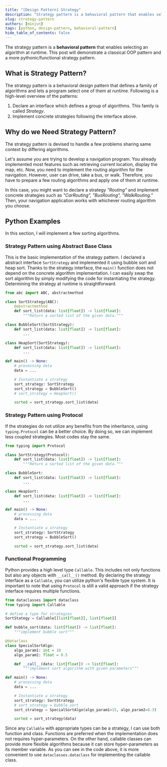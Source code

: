 ---
title: "[Design Pattern] Strategy"
description: "Strategy pattern is a behavioral pattern that enables selecting an algorithm at runtime."
slug: strategy-pattern
authors: [minjun]
tags: [python, design-pattern, behavioral-pattern]
hide_table_of_contents: false
---


The strategy pattern is a **behavioral pattern** that enables selecting an algorithm at runtime.
This post will demonstrate a classical OOP pattern and a more pythonic/functional strategy pattern.

<!--truncate-->

## What is Strategy Pattern?

The strategy pattern is a behavioral design pattern that defines a family of algorithms and lets a program select one of them at runtime.
Following is a high-level overview of the patterns:

1. Declare an interface which defines a group of algorithms. This family is called *Strategy*.
2. Implement concrete strategies following the interface above.

## Why do we Need Strategy Pattern?

The strategy pattern is devised to handle a few problems sharing same context by differing algorithms.

Let's assume you are trying to develop a navigation program. You already implemented most features such as retrieving current location, display the map, etc. Now, you need to implement the routing algorithm for the navigation. However, user can drive, take a bus, or walk. Therefore, you have to prepare a few routing algorithms and apply one of them at runtime.

In this case, you might want to declare a strategy *"Routing"* and implement concrete strategies such as *"CarRouting", "BusRouting", "WalkRouting."* Then, your navigation application works with whichever routing algorithm you choose.

## Python Examples

In this section, I will implement a few sorting algorithms.

### Strategy Pattern using Abstract Base Class

This is the basic implementation of the strategy pattern. I declared a abstract interface `SortStrategy` and implemented it using bubble sort and heap sort. Thanks to the strategy interface, the `main()` function does not depend on the concrete algorithm implementation. I can easily swap the sort algorithm by simply modifying the code for instantiating the strategy. Determining the strategy at runtime is straightforward.

```python
from abc import ABC, abstractmethod

class SortStrategy(ABC):
	@abstractmethod
	def sort_list(data: list[float]) -> list[float]:
		"""Return a sorted list of the given data."""

class BubbleSort(SortStrategy):
	def sort_list(data: list[float]) -> list[float]:
		...

class HeapSort(SortStrategy):
	def sort_list(data: list[float]) -> list[float]:
		...

def main() -> None:
	# processing data
	data = ...

	# Instantiate a strategy
	sort_strategy: SortStrategy
	sort_strategy = BubbleSort()
    # sort_strategy = HeapSort()

	sorted = sort_strategy.sort_list(data)
```

### Strategy Pattern using Protocol

If the strategies do not utilize any benefits from the inheritance, using `typing.Protocol` can be a better choice. By doing so, we can implement less coupled strategies. Most codes stay the same.

```python
from typing import Protocol

class SortStrategy(Protocol):
	def sort_list(data: list[float]) -> list[float]:
		"""Return a sorted list of the given data."""

class BubbleSort:
	def sort_list(data: list[float]) -> list[float]:
		...

class HeapSort:
	def sort_list(data: list[float]) -> list[float]:
		...

def main() -> None:
	# processing data
	data = ...

	# Instantiate a strategy
	sort_strategy: SortStrategy
	sort_strategy = BubbleSort()

	sorted = sort_strategy.sort_list(data)
```

### Functional Programming

Python provides a high level type `Callable`. This includes not only functions but also any objects with `__call__()` method. By declaring the strategy interface as a `Callable`, you can utilize python's flexible type system. It is important to note that using `Protocol` is still a valid approach if the strategy interface requires multiple functions.

```python
from dataclasses import dataclass
from typing import Callable

# define a type for strategies
SortStategy = Callable[[list[float]], list[float]]

def bubble_sort(data: list[float]) -> list[float]:
	"""implement bubble sort"""

@dataclass
class SpecialSortAlgo:
	algo_param1: int = 10
	algo_param2: float = 0.5

	def __call__(data: list[float]) -> list[float]:
		"""implement sort algorithm with given parameters"""

def main() -> None:
	# processing data
	data = ...

	# Instantiate a strategy
	sort_strategy: SortStrategy
	# sort_strategy = bubble_sort
	sort_strategy = SpecialSortAlgo(algo_param1=15, algo_param2=0.3)

	sorted = sort_strategy(data)
```

Since any `Callable` with appropriate types can be a strategy, I can use both function and class. Functions are preferred when the implementation does not requires hyper-parameters. On the other hand, callable classes can provide more flexible algorithms because it can store hyper-parameters as its member variable. As you can see in the code above, it is more convenient to use `dataclasses.dataclass` for implementing the callable class.

